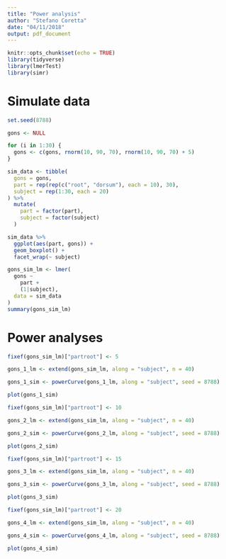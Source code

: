 ```yaml
---
title: "Power analysis"
author: "Stefano Coretta"
date: "04/11/2018"
output: pdf_document
---
```


```r
knitr::opts_chunk$set(echo = TRUE)
library(tidyverse)
library(lmerTest)
library(simr)
```

# Simulate data

```r
set.seed(8788)

gons <- NULL

for (i in 1:30) {
  gons <- c(gons, rnorm(10, 90, 70), rnorm(10, 90, 70) + 5)
}

sim_data <- tibble(
  gons = gons,
  part = rep(rep(c("root", "dorsum"), each = 10), 30),
  subject = rep(1:30, each = 20)
) %>%
  mutate(
    part = factor(part),
    subject = factor(subject)
  )
```

```r
sim_data %>%
  ggplot(aes(part, gons)) +
  geom_boxplot() +
  facet_wrap(~ subject)
```

```r
gons_sim_lm <- lmer(
  gons ~
    part +
    (1|subject),
  data = sim_data
)
summary(gons_sim_lm)
```

# Power analyses

```r
fixef(gons_sim_lm)["partroot"] <- 5

gons_1_lm <- extend(gons_sim_lm, along = "subject", n = 40)

gons_1_sim <- powerCurve(gons_1_lm, along = "subject", seed = 8788)
```

```r
plot(gons_1_sim)
```

```r
fixef(gons_sim_lm)["partroot"] <- 10

gons_2_lm <- extend(gons_sim_lm, along = "subject", n = 40)

gons_2_sim <- powerCurve(gons_2_lm, along = "subject", seed = 8788)
```

```r
plot(gons_2_sim)
```

```r
fixef(gons_sim_lm)["partroot"] <- 15

gons_3_lm <- extend(gons_sim_lm, along = "subject", n = 40)

gons_3_sim <- powerCurve(gons_3_lm, along = "subject", seed = 8788)
```

```r
plot(gons_3_sim)
```

```r
fixef(gons_sim_lm)["partroot"] <- 20

gons_4_lm <- extend(gons_sim_lm, along = "subject", n = 40)

gons_4_sim <- powerCurve(gons_4_lm, along = "subject", seed = 8788)
```

```r
plot(gons_4_sim)
```

